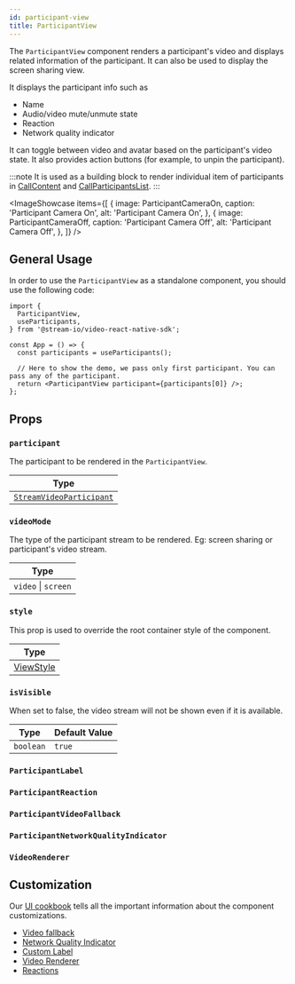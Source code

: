 ```yaml
---
id: participant-view
title: ParticipantView
---
```




The `ParticipantView` component renders a participant's video and displays related information of the participant. It can also be used to display the screen sharing view.

It displays the participant info such as

- Name
- Audio/video mute/unmute state
- Reaction
- Network quality indicator

It can toggle between video and avatar based on the participant's video state. It also provides action buttons (for example, to unpin the participant).

:::note
It is used as a building block to render individual item of participants in [CallContent](../call/call-content.mdx) and [CallParticipantsList](../call/call-participants-list.mdx).
:::

<ImageShowcase
  items={[
    {
      image: ParticipantCameraOn,
      caption: 'Participant Camera On',
      alt: 'Participant Camera On',
    },
    {
      image: ParticipantCameraOff,
      caption: 'Participant Camera Off',
      alt: 'Participant Camera Off',
    },
  ]}
/>

## General Usage

In order to use the `ParticipantView` as a standalone component, you should use the following code:

```tsx
import {
  ParticipantView,
  useParticipants,
} from '@stream-io/video-react-native-sdk';

const App = () => {
  const participants = useParticipants();

  // Here to show the demo, we pass only first participant. You can pass any of the participant.
  return <ParticipantView participant={participants[0]} />;
};
```

## Props

### `participant`

The participant to be rendered in the `ParticipantView`.

| Type                                                                                                            |
| --------------------------------------------------------------------------------------------------------------- |
| [`StreamVideoParticipant`](https://github.com/GetStream/stream-video-js/blob/main/packages/client/src/types.ts) |

### `videoMode`

The type of the participant stream to be rendered. Eg: screen sharing or participant's video stream.

| Type                |
| ------------------- |
| `video` \| `screen` |

### `style`

This prop is used to override the root container style of the component.

| Type                                                       |
| ---------------------------------------------------------- |
| [ViewStyle](https://reactnative.dev/docs/view-style-props) |

### `isVisible`

When set to false, the video stream will not be shown even if it is available.

| Type      | Default Value |
| --------- | ------------- |
| `boolean` | `true`        |

### `ParticipantLabel`

<ParticipantLabel />

### `ParticipantReaction`

<ParticipantReaction />

### `ParticipantVideoFallback`

<ParticipantVideoFallback />

### `ParticipantNetworkQualityIndicator`

<ParticipantNetworkQualityIndicator />

### `VideoRenderer`

<VideoRenderer />

## Customization

Our [UI cookbook](../../../ui-cookbook/overview) tells all the important information about the component customizations.

- [Video fallback](../../../ui-cookbook/video-fallback)
- [Network Quality Indicator](../../../ui-cookbook/network-quality-indicator)
- [Custom Label](../../../ui-cookbook/participant-label)
- [Video Renderer](../../../ui-cookbook/video-renderer)
- [Reactions](../../../ui-cookbook/reaction)
